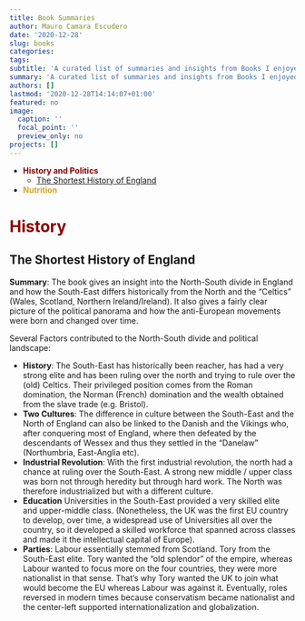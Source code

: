 ```yaml
---
title: Book Summaries
author: Mauro Camara Escudero
date: '2020-12-28'
slug: books
categories:
tags:
subtitle: 'A curated list of summaries and insights from Books I enjoyed.'
summary: 'A curated list of summaries and insights from Books I enjoyed.'
authors: []
lastmod: '2020-12-28T14:14:07+01:00'
featured: no
image:
  caption: ''
  focal_point: ''
  preview_only: no
projects: []
---
```


- <span style="color:darkred">**History and Politics**</span>
  - [The Shortest History of England](#history-england)
- <span style="color:goldenrod">**Nutrition**</span>


# <span style="color:darkred"> History </span>

<div id='history-england'/>
## The Shortest History of England

**Summary**: The book gives an insight into the North-South divide in England and how the South-East differs historically from the North and the "Celtics" (Wales, Scotland, Northern Ireland/Ireland). It also gives a fairly clear picture of the political panorama and how the anti-European movements were born and changed over time.

Several Factors contributed to the North-South divide and political landscape:

- **History**: The South-East has historically been reacher, has had a very strong elite and has been ruling over the north and trying to rule over the (old) Celtics. Their privileged position comes from the Roman domination, the Norman (French) domination and the wealth obtained from the slave trade (e.g. Bristol). 
- **Two Cultures**: The difference in culture between the South-East and the North of England can also be linked to the Danish and the Vikings who, after conquering most of England, where then defeated by the descendants of Wessex and thus they settled in the "Danelaw" (Northumbria, East-Anglia etc). 
- **Industrial Revolution**: With the first industrial revolution, the north had a chance at ruling over the South-East. A strong new middle / upper class was born not through heredity but through hard work. The North was therefore industrialized but with a different culture. 
- **Education** Universities in the South-East provided a very skilled elite and upper-middle class. (Nonetheless, the UK was the first EU country to develop, over time, a widespread use of Universities all over the country, so it developed a skilled workforce that spanned across classes and made it the intellectual capital of Europe).
- **Parties**: Labour essentially stemmed from Scotland. Tory from the South-East elite. Tory wanted the "old splendor" of the empire, whereas Labour wanted to focus more on the four countries, they were more nationalist in that sense. That's why Tory wanted the UK to join what would become the EU whereas Labour was against it. Eventually, roles reversed in modern times because conservatism became nationalist and the center-left supported internationalization and globalization. 


